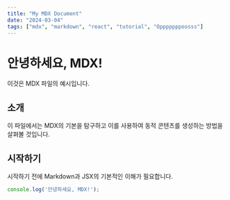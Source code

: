 ```yaml
---
title: "My MDX Document"
date: "2024-03-04"
tags: ["mdx", "markdown", "react", "tutorial", "Opppppppoosss"]
---
```


# 안녕하세요, MDX!

이것은 MDX 파일의 예시입니다.

## 소개

이 파일에서는 MDX의 기본을 탐구하고 이를 사용하여 동적 콘텐츠를 생성하는 방법을 살펴볼 것입니다.

## 시작하기

시작하기 전에 Markdown과 JSX의 기본적인 이해가 필요합니다.

```ts
console.log('안녕하세요, MDX!');
```
